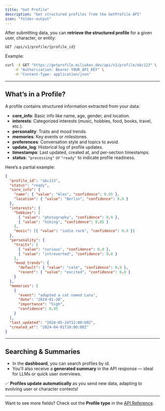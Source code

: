 ```yaml
---
title: "Get Profile"
description: "Get structured profiles from the GetProfile API"
icon: "folder-output"
---
```


After submitting data, you can **retrieve the structured profile** for a given user, character, or entity:

```http
GET /api/v1/profile/{profile_id}
```

Example:

```bash
curl -X GET "https://getprofile.miliukov.dev/api/v1/profile/abc123" \
	-H "Authorization: Bearer YOUR_API_KEY" \
	-H "Content-Type: application/json"
```

---

## What’s in a Profile?

A profile contains structured information extracted from your data:

- **core_info**: Basic info like name, age, gender, and location.
- **interests**: Categorized interests (music, hobbies, food, books, travel, etc.).
- **personality**: Traits and mood trends.
- **memories**: Key events or milestones.
- **preferences**: Conversation style and topics to avoid.
- **update_log**: Historical log of profile updates.
- **timestamps**: Last updated, created at, and per-section timestamps.
- **status**: `"processing"` or `"ready"` to indicate profile readiness.

Here’s a partial example:

```json
{
  "profile_id": "abc123",
  "status": "ready",
  "core_info": {
    "name": { "value": "Alex", "confidence": 0.95 },
    "location": { "value": "Berlin", "confidence": 0.9 }
  },
  "interests": {
    "hobbies": [
      { "value": "photography", "confidence": 0.9 },
      { "value": "hiking", "confidence": 0.85 }
    ],
    "music": [{ "value": "indie rock", "confidence": 0.9 }]
  },
  "personality": {
    "traits": [
      { "value": "curious", "confidence": 0.9 },
      { "value": "introverted", "confidence": 0.8 }
    ],
    "mood_trends": {
      "default": { "value": "calm", "confidence": 0.9 },
      "recent": { "value": "excited", "confidence": 0.8 }
    }
  },
  "memories": [
    {
      "event": "adopted a cat named Luna",
      "date": "2024-01-20",
      "importance": "high",
      "confidence": 0.95
    }
  ],
  "last_updated": "2024-05-24T12:00:00Z",
  "created_at": "2024-04-01T10:00:00Z"
}
```

---

## Searching & Summaries

- In the **dashboard**, you can search profiles by id.
- You’ll also receive a **generated summary** in the API response — ideal for LLMs or quick user overviews.

✅ **Profiles update automatically** as you send new data, adapting to evolving user or character contexts!

---

Want to see more fields? Check out the **Profile type** in the [API Reference](../api-reference).
